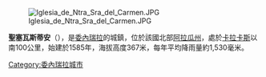 [[Image:Iglesia_de_Ntra_Sra_del_Carmen.JPG|right]]

'''聖塞瓦斯蒂安'''（{{lang-es|San Sebastián de los Reyes}}），是[[委內瑞拉|委內瑞拉]]的城鎮，位於該國北部[[阿拉瓜州|阿拉瓜州]]，處於[[卡拉卡斯|卡拉卡斯]]以南100公里，始建於1585年，海拔高度367米，每年平均降雨量約1,530毫米。

{{Coord|9|56|26|N|67|10|9|W|display=title}}

{{Venezuela-geo-stub}}
[[Category:委內瑞拉城市|Category:委內瑞拉城市]]